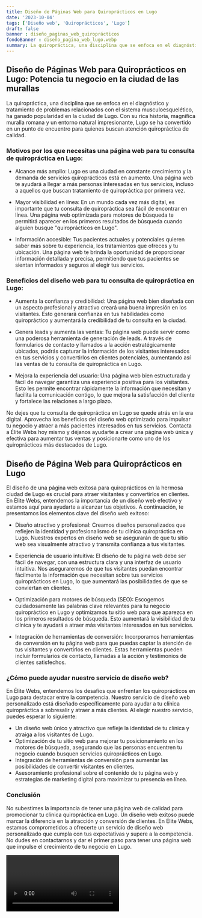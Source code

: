 ```yaml
---
title: Diseño de Páginas Web para Quiroprácticos en Lugo
date: '2023-10-04'
tags: ['Diseño web', 'Quiroprácticos', 'Lugo']
draft: false
banner : diseño_paginas_web_quiroprácticos
fondoBanner : diseño_pagina_web_lugo.webp
summary: La quiropráctica, una disciplina que se enfoca en el diagnóstico y tratamiento de problemas relacionados con el sistema musculoesquelético, ha ganado popularidad en la ciudad de Lugo. Con su rica historia, magnífica muralla romana y un entorno natural impresionante, Lugo se ha convertido en un punto de encuentro para quienes buscan atención quiropráctica de calidad. 
---
```


## Diseño de Páginas Web para Quiroprácticos en Lugo: Potencia tu negocio en la ciudad de las murallas

La quiropráctica, una disciplina que se enfoca en el diagnóstico y tratamiento de problemas relacionados con el sistema musculoesquelético, ha ganado popularidad en la ciudad de Lugo. Con su rica historia, magnífica muralla romana y un entorno natural impresionante, Lugo se ha convertido en un punto de encuentro para quienes buscan atención quiropráctica de calidad. 

### Motivos por los que necesitas una página web para tu consulta de quiropráctica en Lugo:

- Alcance más amplio: Lugo es una ciudad en constante crecimiento y la demanda de servicios quiroprácticos está en aumento. Una página web te ayudará a llegar a más personas interesadas en tus servicios, incluso a aquellos que buscan tratamiento de quiropráctica por primera vez.

- Mayor visibilidad en línea: En un mundo cada vez más digital, es importante que tu consulta de quiropráctica sea fácil de encontrar en línea. Una página web optimizada para motores de búsqueda te permitirá aparecer en los primeros resultados de búsqueda cuando alguien busque "quiroprácticos en Lugo".

- Información accesible: Tus pacientes actuales y potenciales quieren saber más sobre tu experiencia, los tratamientos que ofreces y tu ubicación. Una página web te brinda la oportunidad de proporcionar información detallada y precisa, permitiendo que tus pacientes se sientan informados y seguros al elegir tus servicios.

### Beneficios del diseño web para tu consulta de quiropráctica en Lugo:

- Aumenta la confianza y credibilidad: Una página web bien diseñada con un aspecto profesional y atractivo creará una buena impresión en los visitantes. Esto generará confianza en tus habilidades como quiropráctico y aumentará la credibilidad de tu consulta en la ciudad.

- Genera leads y aumenta las ventas: Tu página web puede servir como una poderosa herramienta de generación de leads. A través de formularios de contacto y llamados a la acción estratégicamente ubicados, podrás capturar la información de los visitantes interesados en tus servicios y convertirlos en clientes potenciales, aumentando así las ventas de tu consulta de quiropráctica en Lugo.

- Mejora la experiencia del usuario: Una página web bien estructurada y fácil de navegar garantiza una experiencia positiva para los visitantes. Esto les permite encontrar rápidamente la información que necesitan y facilita la comunicación contigo, lo que mejora la satisfacción del cliente y fortalece las relaciones a largo plazo.

No dejes que tu consulta de quiropráctica en Lugo se quede atrás en la era digital. Aprovecha los beneficios del diseño web optimizado para impulsar tu negocio y atraer a más pacientes interesados en tus servicios. Contacta a Élite Webs hoy mismo y déjanos ayudarte a crear una página web única y efectiva para aumentar tus ventas y posicionarte como uno de los quiroprácticos más destacados de Lugo.

<GifSeo />

<Cta />

## Diseño de Página Web para Quiroprácticos en Lugo

El diseño de una página web exitosa para quiroprácticos en la hermosa ciudad de Lugo es crucial para atraer visitantes y convertirlos en clientes. En Élite Webs, entendemos la importancia de un diseño web efectivo y estamos aquí para ayudarte a alcanzar tus objetivos. A continuación, te presentamos los elementos clave del diseño web exitoso:

- Diseño atractivo y profesional: Creamos diseños personalizados que reflejen la identidad y profesionalismo de tu clínica quiropráctica en Lugo. Nuestros expertos en diseño web se asegurarán de que tu sitio web sea visualmente atractivo y transmita confianza a tus visitantes.

- Experiencia de usuario intuitiva: El diseño de tu página web debe ser fácil de navegar, con una estructura clara y una interfaz de usuario intuitiva. Nos aseguraremos de que tus visitantes puedan encontrar fácilmente la información que necesitan sobre tus servicios quiroprácticos en Lugo, lo que aumentará las posibilidades de que se conviertan en clientes.

- Optimización para motores de búsqueda (SEO): Escogemos cuidadosamente las palabras clave relevantes para tu negocio quiropráctico en Lugo y optimizamos tu sitio web para que aparezca en los primeros resultados de búsqueda. Esto aumentará la visibilidad de tu clínica y te ayudará a atraer más visitantes interesados en tus servicios.

- Integración de herramientas de conversión: Incorporamos herramientas de conversión en tu página web para que puedas captar la atención de tus visitantes y convertirlos en clientes. Estas herramientas pueden incluir formularios de contacto, llamadas a la acción y testimonios de clientes satisfechos.

### ¿Cómo puede ayudar nuestro servicio de diseño web?

En Élite Webs, entendemos los desafíos que enfrentan los quiroprácticos en Lugo para destacar entre la competencia. Nuestro servicio de diseño web personalizado está diseñado específicamente para ayudar a tu clínica quiropráctica a sobresalir y atraer a más clientes. Al elegir nuestro servicio, puedes esperar lo siguiente:

- Un diseño web único y atractivo que refleje la identidad de tu clínica y atraiga a los visitantes de Lugo.
- Optimización de tu sitio web para mejorar tu posicionamiento en los motores de búsqueda, asegurando que las personas encuentren tu negocio cuando busquen servicios quiroprácticos en Lugo.
- Integración de herramientas de conversión para aumentar las posibilidades de convertir visitantes en clientes.
- Asesoramiento profesional sobre el contenido de tu página web y estrategias de marketing digital para maximizar tu presencia en línea.

### Conclusión

No subestimes la importancia de tener una página web de calidad para promocionar tu clínica quiropráctica en Lugo. Un diseño web exitoso puede marcar la diferencia en la atracción y conversión de clientes. En Élite Webs, estamos comprometidos a ofrecerte un servicio de diseño web personalizado que cumpla con tus expectativas y supere a la competencia. No dudes en contactarnos y dar el primer paso para tener una página web que impulse el crecimiento de tu negocio en Lugo.

<Video />

<CtaBot job='Quiroprácticos' city='Lugo'/>

<Gmaps query='Lugo+españa+maps' />